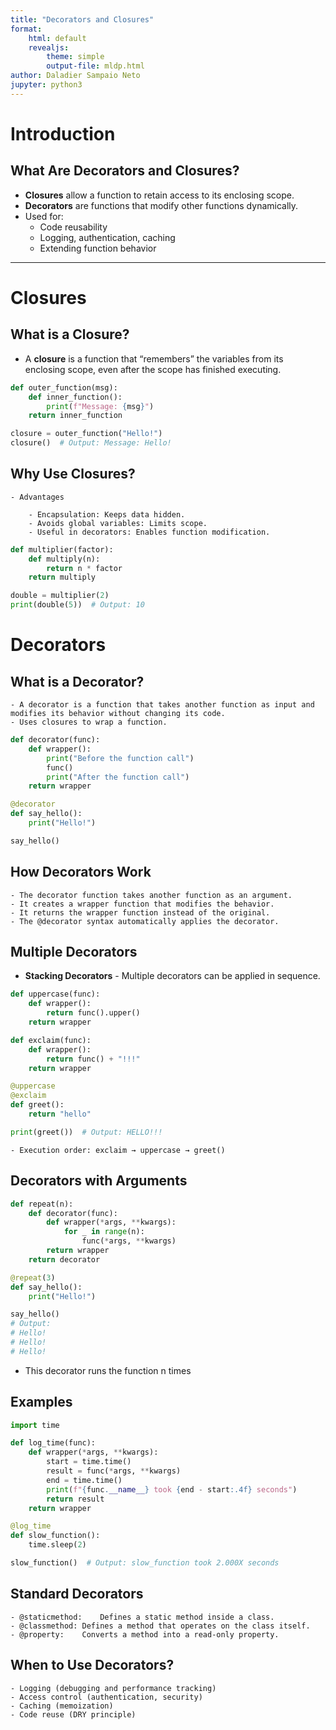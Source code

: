 ```yaml
---
title: "Decorators and Closures"
format:
    html: default
    revealjs:
        theme: simple
        output-file: mldp.html
author: Daladier Sampaio Neto
jupyter: python3
---
```


# Introduction
## What Are Decorators and Closures?
- **Closures** allow a function to retain access to its enclosing scope.
- **Decorators** are functions that modify other functions dynamically.
- Used for:
  - Code reusability
  - Logging, authentication, caching
  - Extending function behavior

---

# Closures
## What is a Closure?
- A **closure** is a function that "remembers" the variables from its enclosing scope, even after the scope has finished executing.

```python

def outer_function(msg):
    def inner_function():
        print(f"Message: {msg}")
    return inner_function

closure = outer_function("Hello!")
closure()  # Output: Message: Hello!

```

## Why Use Closures?

    - Advantages

        - Encapsulation: Keeps data hidden.
        - Avoids global variables: Limits scope.
        - Useful in decorators: Enables function modification.

```python

def multiplier(factor):
    def multiply(n):
        return n * factor
    return multiply

double = multiplier(2)
print(double(5))  # Output: 10

```

# Decorators 
## What is a Decorator?

    - A decorator is a function that takes another function as input and modifies its behavior without changing its code.
    - Uses closures to wrap a function.

```python

def decorator(func):
    def wrapper():
        print("Before the function call")
        func()
        print("After the function call")
    return wrapper

@decorator
def say_hello():
    print("Hello!")

say_hello()

```

## How Decorators Work

    - The decorator function takes another function as an argument.
    - It creates a wrapper function that modifies the behavior.
    - It returns the wrapper function instead of the original.
    - The @decorator syntax automatically applies the decorator.

## Multiple Decorators

   - **Stacking Decorators**
    - Multiple decorators can be applied in sequence.

```python

def uppercase(func):
    def wrapper():
        return func().upper()
    return wrapper

def exclaim(func):
    def wrapper():
        return func() + "!!!"
    return wrapper

@uppercase
@exclaim
def greet():
    return "hello"

print(greet())  # Output: HELLO!!!

```

    - Execution order: exclaim → uppercase → greet()

## Decorators with Arguments

```python

def repeat(n):
    def decorator(func):
        def wrapper(*args, **kwargs):
            for _ in range(n):
                func(*args, **kwargs)
        return wrapper
    return decorator

@repeat(3)
def say_hello():
    print("Hello!")

say_hello()  
# Output:
# Hello!
# Hello!
# Hello!


```

- This decorator runs the function n times

## Examples

```python

import time

def log_time(func):
    def wrapper(*args, **kwargs):
        start = time.time()
        result = func(*args, **kwargs)
        end = time.time()
        print(f"{func.__name__} took {end - start:.4f} seconds")
        return result
    return wrapper

@log_time
def slow_function():
    time.sleep(2)

slow_function()  # Output: slow_function took 2.000X seconds

```

## Standard Decorators

    - @staticmethod:	Defines a static method inside a class.
    - @classmethod:	Defines a method that operates on the class itself.
    - @property:	Converts a method into a read-only property.

## When to Use Decorators?

    - Logging (debugging and performance tracking)
    - Access control (authentication, security)
    - Caching (memoization)
    - Code reuse (DRY principle)